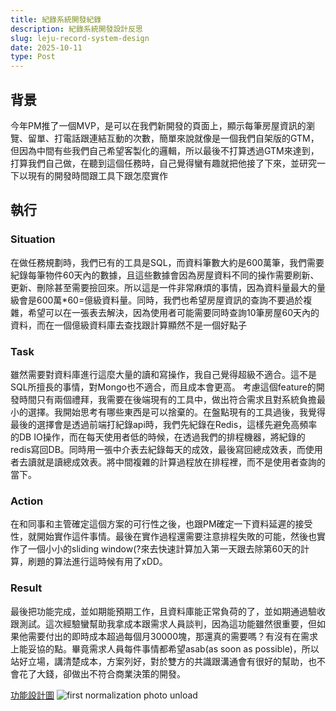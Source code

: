```yaml
---
title: 紀錄系統開發紀錄
description: 紀錄系統開發設計反思
slug: leju-record-system-design
date: 2025-10-11
type: Post
---
```


## 背景

<p>今年PM推了一個MVP，是可以在我們新開發的頁面上，顯示每筆房屋資訊的瀏覽、留單、打電話跟連結互動的次數，簡單來說就像是一個我們自架版的GTM，但因為中間有些我們自己希望客製化的邏輯，所以最後不打算透過GTM來達到，打算我們自己做，在聽到這個任務時，自己覺得蠻有趣就把他接了下來，並研究一下以現有的開發時間跟工具下跟怎麼實作</p>

<h2>執行</h2>

<h3>Situation</h3>

<p>在做任務規劃時，我們已有的工具是SQL，而資料筆數大約是600萬筆，我們需要紀錄每筆物件60天內的數據，且這些數據會因為房屋資料不同的操作需要刷新、更新、刪除甚至需要撿回來。所以這是一件非常麻煩的事情，因為資料量最大的量級會是600萬*60=億級資料量。同時，我們也希望房屋資訊的查詢不要過於複雜，希望可以在一張表去解決，因為使用者可能需要同時查詢10筆房屋60天內的資料，而在一個億級資料庫去查找跟計算顯然不是一個好點子</p>

<h3>Task</h3>

<p>
雖然需要對資料庫進行這麼大量的讀和寫操作，我自己覺得超級不適合。這不是SQL所擅長的事情，對Mongo也不適合，而且成本會更高。
考慮這個feature的開發時間只有兩個禮拜，我需要在後端現有的工具中，做出符合需求且對系統負擔最小的選擇。我開始思考有哪些東西是可以捨棄的。在盤點現有的工具過後，我覺得最後的選擇會是透過前端打紀錄api時，我們先紀錄在Redis，這樣先避免高頻率的DB IO操作，而在每天使用者低的時候，在透過我們的排程機器，將紀錄的redis寫回DB。同時用一張中介表去紀錄每天的成效，最後寫回總成效表，而使用者去讀就是讀總成效表。將中間複雜的計算過程放在排程裡，而不是使用者查詢的當下。
</p>

<h3>Action</h3>

<p>在和同事和主管確定這個方案的可行性之後，也跟PM確定一下資料延遲的接受性，就開始實作這件事情。最後在實作過程還需要注意排程失敗的可能，然後也實作了一個小小的sliding window(?來去快速計算加入第一天跟去除第60天的計算，刷題的算法進行這時候有用了xDD。</p>

<h3>Result</h3>
<p>最後把功能完成，並如期能預期工作，且資料庫能正常負荷的了，並如期通過驗收跟測試。這次經驗蠻幫助我拿成本跟需求人員談判，因為這功能雖然很重要，但如果他需要付出的即時成本超過每個月30000塊，那還真的需要嗎？有沒有在需求上能妥協的點。畢竟需求人員每件事情都希望asab(as soon as possible)，所以站好立場，講清楚成本，方案列好，對於雙方的共識跟溝通會有很好的幫助，也不會花了大錢，卻做出不符合商業決策的開發。</p>

[功能設計圖](https://app.diagrams.net/?src=about#G1u_FUJgHL6NDo8PJj8l9Zw4033Ld6o1zf#%7B%22pageId%22%3A%22tild1c0V44OccYTnvrr0%22%7D)
![first normalization photo unload](/images/metric_design.png)